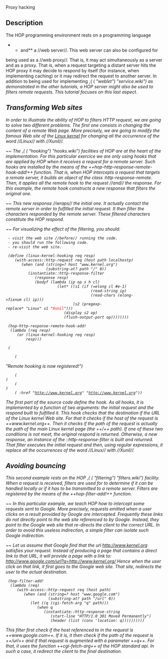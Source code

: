 <doc> Proxy hacking

== Description ==

The HOP programming environment rests on a programming language
**and** a //web server//. This web server can also be configured for
being used as a //web proxy//. That is, it may act simultaneously as a
server and as a proxy. That is, when a request targeting a distant
server hits the HOP proxy it may decide to respond by itself (for
instance, when implementing caching) or it may redirect the request to
another server. In addition to being used for implementing ,(<APIREF>
(<I> "weblet") "service.wiki") as demonstrated in the other tutorials,
a HOP server might also be used to filters remote requests. This
tutorial focuses on this last aspect.

== Transforming Web sites ==

In order to illustrate the ability of HOP to filters HTTP request, we
are going to solve two different problems. The first one consists in
changing the content of a remote Web page. More precisely, we are
going to modify the famous Web site of the 
[[http://www.kernel.org|Linux kernel]] for changing all the occurrence
of the word //Linux// with //Xunil//.

~~ The ,(<APIREF> (<I> "hooking") "hooks.wiki") facilities of HOP are
at the heart of the implementation. For this particular exercice we are
only using hooks that are applied by HOP when it receives a request
for a remote server. Such hooks are installed by the means of the
++hop-http-response-remote-hook-add!++ function. That is, when HOP
intercepts a request that targets a remote server, it builds an
object of the class :http-response-remote. Then, it applies all
the remote hook to the request //and// the response. For this example,
the remote hook constructs a new response that filters the original one.

~~ This new response //wraps// the initial one. It actually contact the
remote server in order to fulfilled the initial request. It then filter
the characters responded by the remote server. These filtered characters
constitute the HOP respond.

~~ For visualizing the effect of the filtering, you should:
  - visit the web site //before// running the code.
  - you should run the following code.
  - re-visit the web site.

<example>
  (define (linux-kernel-hooking req resp)
     (with-access::http-request req (host path localhostp)
        (when (and (string=? host "www.kernel.org")
                   (substring-at? path "/" 0))
           (instantiate::http-response-filter
              (response resp)
              (bodyf (lambda (ip op s h cl)
                        (let* ((s1 (if (=elong cl #e-1)
                                       (read-string ip)
                                       (read-chars (elong->fixnum cl) ip)))
                               (s2 (pregexp-replace* "Linux" s1 "<span style='color: red'>Xunil</span>")))
                           (display s2 op)
                           (flush-output-port op))))))))

  (hop-http-response-remote-hook-add!
   (lambda (req resp)
      (or (linux-kernel-hooking req resp)
          resp)))

  (<HTML>
     (<BODY> "Remote hooking is now registered!")
     (<BR>)
     (<BR>)
     (<A> :href "http://www.kernel.org" "http://www.kernel.org"))
</example>

The first part of the source code define the hook. As all hooks, it
is implemented by a function of two arguments: the initial request and
the respond built to fulfilled it. This hook checks that the destination
if the URL of the Linux kernel Web site. For that it checks if the
host of the request is ++www.kernel.org++. Then it checks if the path
of the request is actually the path of the main Linux kernel page (the
++/++ path). If one of these two conditions is not meet, the original
respond is returned. Otherwise, a new response, an instance of
the ::http-response-filter is built and returned. That filter executes
the initial request and then, using regular expressions, it replace
all the occurrences of the word //Linux// with //Xunil//.


== Avoiding bouncing ==

This second example rests on the HOP ,(<APIREF> (<I> "filtering")
"filters.wiki") facility. When a request is received, filters are used
for to determine if it can be handled locally or if it has to be
transmitted to a remote server. Filters are registered by the means of
the ++hop-filter-add!++ function.

~~ In this particular example, we teach HOP how to intercept some
requests sent to Google. More precisely, requests emitted when a user
clicks on a result provided by Google are intercepted. Frequently
these links do not directly point to the web site referenced to by
Google. Instead, they point to the Google web site that re-directs
the client to the correct URL. In order to avoid this useless indirection,
a simple filter can isolate such Google indirection.

~~ Let us assume that Google find that the url
[[http://www.kernel.org]] satisfies your request. Instead of producing
a page that contains a direct link to that URL, it will provide a page
with a link to: [[http://www.google.com/url?q=http://www.kernel.org/]]
Hence when the user click on that link, it first goes to the Google web
site. That site, redirects the user to the actual destination. 

<example>
  (hop-filter-add!
   (lambda (req)
      (with-access::http-request req (host path)
         (when (and (string=? host "www.google.com")
                    (substring-at? path "/url" 0))
            (let ((q (cgi-fetch-arg "q" path)))
               (when q
                  (instantiate::http-response-string
                     (start-line "HTTP/1.0 301 Moved Permanently")
                     (header (list (cons 'location: q))))))))))
</example>

This filter first check if the host referenced to in the request is
++www.google.com++. If it is, it then check if the path of the request
is ++/url++ and if that request is augmented with a 
parameter ++q++. For that, it uses the function ++cgi-fetch-arg++ of
the HOP standard api. In such a case, it redirect the client to
the final destination.

</doc>
